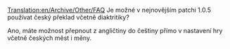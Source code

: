 [[Translation:en/Archive/Other/FAQ]]
Je možné v nejnovějším patchi 1.0.5 používat český překlad včetně diaktritiky?

Ano, máte možnost přepnout z angličtiny do češtiny přímo v nastavení hry včetně českých měst i měny.